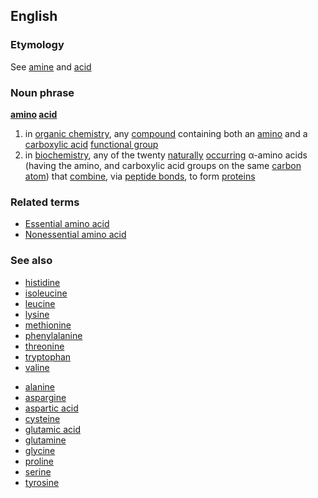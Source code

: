 ==English==
===Etymology===
See [[amine]] and [[acid]]
===Noun phrase===
'''[[amino]] [[acid]]'''<!-- countable but is it ever used as a mass noun too? -->

# in [[organic chemistry]], any [[compound]] containing both an [[amine|amino]] and a [[carboxylic acid]] [[functional group]]
# in [[biochemistry]], any of the twenty [[naturally]] [[occur]]ring &alpha;-amino acids (having the amino, and carboxylic acid groups on the same [[carbon]] [[atom]]) that [[combine]], via [[peptide bond]]s, to form [[protein]]s

===Related terms===
*[[Essential amino acid]]
*[[Nonessential amino acid]]
===See also===
*[[histidine]]
*[[isoleucine]]
*[[leucine]]
*[[lysine]]
*[[methionine]]
*[[phenylalanine]]
*[[threonine]]
*[[tryptophan]]
*[[valine]]

*[[alanine]]
*[[aspargine]]
*[[aspartic acid]]
*[[cysteine]]
*[[glutamic acid]]
*[[glutamine]]
*[[glycine]]
*[[proline]]
*[[serine]]
*[[tyrosine]]